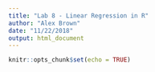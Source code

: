 ```yaml
---
title: "Lab 8 - Linear Regression in R"
author: "Alex Brown"
date: "11/22/2018"
output: html_document
---
```


```r
knitr::opts_chunk$set(echo = TRUE)
```

